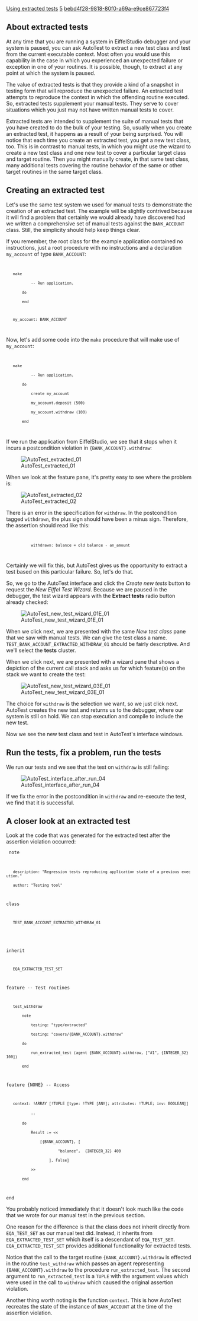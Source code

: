 [[Property:title|Using extracted tests]]
[[Property:weight|5]]
[[Property:uuid|bebd4f28-9818-80f0-a69a-e9ce867723f4]]
==About extracted tests==

At any time that you are running a system in EiffelStudio debugger and your system is paused, you can ask AutoTest to extract a new test class and test from the current executable context. Most often you would use this capability in the case in which you experienced an unexpected failure or exception in one of your routines. It is possible, though, to extract at any point at which the system is paused.

The value of extracted tests is that they provide a kind of a snapshot in testing form that will reproduce the unexpected failure. An extracted test attempts to reproduce the context in which the offending routine executed. So, extracted tests supplement your manual tests. They serve to cover situations which you just may not have written manual tests to cover.

Extracted tests are intended to supplement the suite of manual tests that you have created to do the bulk of your testing. So, usually when you create an extracted test, it happens as a result of your being surprised. You will notice that each time you create an extracted test, you get a new test class, too. This is in contrast to manual tests, in which you might use the wizard to create a new test class and one new test to cover a particular target class and target routine. Then you might manually create, in that same test class, many additional tests covering the routine behavior of the same or other target routines in the same target class. 


==Creating an extracted test==


{{UpdateNeeded}}


Let's use the same test system we used for manual tests to demonstrate the creation of an extracted test. The example will be slightly contrived because it will find a problem that certainly we would already have discovered had we written a comprehensive set of manual tests against the <code>BANK_ACCOUNT</code> class. Still, the simplicity should help keep things clear.

If you remember, the root class for the example application contained no instructions, just a root procedure with no instructions and a declaration <code>my_account</code> of type <code>BANK_ACCOUNT</code>:


<code>
    make
            -- Run application.
        do
        end

    my_account: BANK_ACCOUNT
</code>


Now, let's add some code into the <code>make</code> procedure that will make use of <code>my_account</code>:

<code>
    make
            -- Run application.
        do
            create my_account
            my_account.deposit (500)
            my_account.withdraw (100)
        end
</code>


If we run the application from EiffelStudio, we see that it stops when it incurs a postcondition violation in <code>{BANK_ACCOUNT}.withdraw</code>:


[[Image:AutoTest extracted 01]]


When we look at the feature pane, it's pretty easy to see where the problem is:


[[Image:AutoTest extracted 02]]


There is an error in the specification for <code>withdraw</code>. In the postcondition tagged <code>withdrawn</code>, the plus sign should have been a minus sign. Therefore, the assertion should read like this:

<code>
            withdrawn: balance = old balance - an_amount
</code>

Certainly we will fix this, but AutoTest gives us the opportunity to extract a test based on this particular failure. So, let's do that.

So, we go to the AutoTest interface and click the ''Create new tests'' button to request the ''New Eiffel Test Wizard''. Because we are paused in the debugger, the test wizard appears with the '''Extract tests''' radio button already checked:


[[Image:AutoTest new test wizard 01E 01]]


When we click next, we are presented with the same ''New test class'' pane that we saw with manual tests. We can give the test class a name. <code>TEST_BANK_ACCOUNT_EXTRACTED_WITHDRAW_01</code> should be fairly descriptive. And we'll select the '''tests''' cluster.

When we click next, we are presented with a wizard pane that shows a depiction of the current call stack and asks us for which feature(s) on the stack we want to create the test:


[[Image:AutoTest new test wizard 03E 01]]


The choice for <code>withdraw</code> is the selection we want, so we just click next. AutoTest creates the new test and returns us to the debugger, where our system is still on hold. We can stop execution and compile to include the new test.

Now we see the new test class and test in AutoTest's interface windows. 


==Run the tests, fix a problem, run the tests==

We run our tests and we see that the test on <code>withdraw</code> is still failing:

[[Image:AutoTest interface after run 04]]

If we fix the error in the postcondition in <code>withdraw</code> and re-execute the test, we find that it is successful.


==A closer look at an extracted test==

Look at the code that was generated for the extracted test after the assertion violation occurred:

<code>
note
    description: "Regression tests reproducing application state of a previous execution."
    author: "Testing tool"

class
    TEST_BANK_ACCOUNT_EXTRACTED_WITHDRAW_01
	
inherit
    EQA_EXTRACTED_TEST_SET

feature -- Test routines

    test_withdraw
        note
            testing: "type/extracted"
            testing: "covers/{BANK_ACCOUNT}.withdraw"
        do
            run_extracted_test (agent {BANK_ACCOUNT}.withdraw, ["#1", {INTEGER_32} 100])
        end

feature {NONE} -- Access

    context: !ARRAY [!TUPLE [type: !TYPE [ANY]; attributes: !TUPLE; inv: BOOLEAN]]
            -- <Precursor>
        do
            Result := <<
                [{BANK_ACCOUNT}, [
                        "balance",  {INTEGER_32} 400
                    ], False]
            >>
        end

end
</code>


You probably noticed immediately that it doesn't look much like the code that we wrote for our manual test in the previous section. 

One reason for the difference is that the class does not inherit directly from <code>EQA_TEST_SET</code> as our manual test did. Instead, it inherits from <code>EQA_EXTRACTED_TEST_SET</code> which itself is a descendant of <code>EQA_TEST_SET</code>. <code>EQA_EXTRACTED_TEST_SET</code> provides additional functionality for extracted tests. 

Notice that the call to the target routine <code>{BANK_ACCOUNT}.withdraw</code> is effected in the routine <code>test_withdraw</code> which passes an agent representing <code>{BANK_ACCOUNT}.withdraw</code> to the procedure <code>run_extracted_test</code>. The second argument to <code>run_extracted_test</code> is a <code>TUPLE</code> with the argument values which were used in the call to <code>withdraw</code> which caused the original assertion violation.

Another thing worth noting is the function <code>context</code>. This is how AutoTest recreates the state of the instance of <code>BANK_ACCOUNT</code> at the time of the assertion violation. 

{{caution|The extracted test recreates the state at the point at which execution has halted. So, in the case of a postcondition or invariant violation, the values of the attributes will reflect any changes that have been made during the execution of the routine. (In the example, the value of balance is set to 400, rather than 500 as it would have been when routine <code>withdraw</code> began execution.) This could make a difference in whether the test extracted after an exception is a valid recreation of the original failure. One way of dealing with this, at least in simple cases like this, is to change the test class code to reflect the proper value. A safer way would be rather than extracting the test after the exception, restart the system and stop execution as it enters the failing routine, then extract the test at that point. }}



